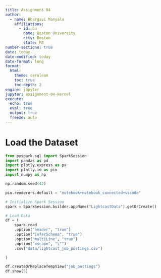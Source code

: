 ```yaml
---
title: Assignment 04
author:
  - name: Bhargavi Manyala
    affiliations:
      - id: bu
        name: Boston University
        city: Boston
        state: MA
number-sections: true
date: today
date-modified: today
date-format: long
format:
  html:
    theme: cerulean
    toc: true
    toc-depth: 2
engine: jupyter
jupyter: assignment-04-kernel
execute:
  echo: true
  eval: true
  output: true
  freeze: auto
---
```


# Load the Dataset

```python
from pyspark.sql import SparkSession
import pandas as pd
import plotly.express as px
import plotly.io as pio
import numpy as np

np.random.seed(42)

pio.renderers.default = "notebook+notebook_connected+vscode"

# Initialize Spark Session
spark = SparkSession.builder.appName("LightcastData").getOrCreate()

# Load Data
df = (
    spark.read
    .option("header", "true")
    .option("inferSchema", "true")
    .option("multiLine", "true")
    .option("escape", "\"")  
    .csv("data/lightcast_job_postings.csv")

)

df.createOrReplaceTempView("job_postings")
df.show(5)


```


